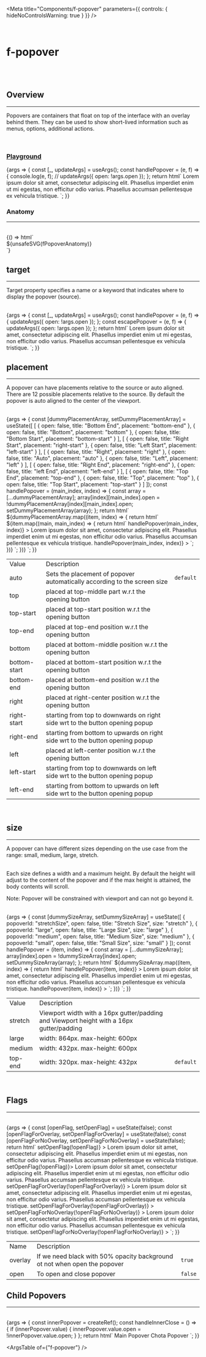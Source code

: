 
<Meta
	title="Components/f-popover"
	parameters={{
		controls: { hideNoControlsWarning: true }
	}}
/>

<br />

# f-popover

<br />
<br />

## Overview

<hr />

Popovers are containers that float on top of the interface with an overlay behind them. They can
be used to show short-lived information such as menus, options, additional actions.

<br />

### [Playground](/story/components-f-popover--playground)

<Canvas>
	<Story
		name="Playground"
		parameters={{
			docs: {
				inlineStories: false,
				iframeHeight: 200
			}
		}}
		argTypes={{
			size: {
				control: "select",
				options: ["stretch", "large", "medium", "small"]
			},
			placement: {
				control: "select",
				options: [
					"auto",
					"top-start",
					"top",
					"top-end",
					"bottom-start",
					"bottom",
					"bottom-end",
					"right-start",
					"right",
					"right-end",
					"left-start",
					"left",
					"left-end"
				]
			},
			open: {
				control: "boolean"
			},
			overlay: {
				control: "boolean"
			}
		}}
		args={{
			open: false,
			overlay: true,
			size: "small",
			placement: "auto"
		}}
	>
		{args => {
			const [_, updateArgs] = useArgs();
			const handlePopover = (e, f) => {
				console.log(e, f);
				// updateArgs({ open: !args.open });
			};
			return html` <f-div height="100px" align="middle-center">
				<f-popover
					.open=${args.open}
					.overlay=${args.overlay}
					.size=${args.size}
					.placement=${args.placement}
					@overlay-click=${handlePopover}
					target="#popoverTarget"
				>
					<f-div state="tertiary" padding="medium">
						<f-text>
							Lorem ipsum dolor sit amet, consectetur adipiscing elit. Phasellus imperdiet enim ut
							mi egestas, non efficitur odio varius. Phasellus accumsan pellentesque ex vehicula
							tristique.
						</f-text>
					</f-div>
				</f-popover>
				<f-button id="popoverTarget" label="Open" @click=${handlePopover}></f-button>
			</f-div>`;
		}}
	</Story>
</Canvas>

<br />

### Anatomy

<hr />
<br />

<Story name="Anatomy">
	{() => html`<div class="align-center">${unsafeSVG(fPopoverAnatomy)}</div>`}
</Story>

<br />

## target

<hr />

Target property specifies a name or a keyword that indicates where to display the popover
(source).

<br />

<Canvas>
	<Story
		name="target"
		args={{
			open: false
		}}
		parameters={{
			docs: {
				inlineStories: false,
				iframeHeight: 200
			}
		}}
	>
		{args => {
			const [_, updateArgs] = useArgs();
			const handlePopover = (e, f) => {
				updateArgs({ open: !args.open });
			};
			const escapePopover = (e, f) => {
				updateArgs({ open: !args.open });
			};
			return html`
				<f-div height="hug-content" align="middle-center">
					<f-popover
						?open=${args.open}
						?overlay=${true}
						@overlay-click=${handlePopover}
						@esc=${escapePopover}
						size="small"
						target="#popoverTarget"
					>
						<f-div state="tertiary" padding="medium">
							<f-text>
								Lorem ipsum dolor sit amet, consectetur adipiscing elit. Phasellus imperdiet enim ut
								mi egestas, non efficitur odio varius. Phasellus accumsan pellentesque ex vehicula
								tristique.
							</f-text>
						</f-div>
					</f-popover>
					<f-button id="popoverTarget" label="Open" @click=${handlePopover}> </f-button>
				</f-div>
			`;
		}}
	</Story>
</Canvas>

<br />

## placement

<hr />

A popover can have placements relative to the source or auto aligned. There are 12 possible placements relative to the source.
By default the popover is auto aligned to the center of the viewport.

<br />

<Canvas>
	<Story
		name="placement"
		parameters={{
			docs: {
				inlineStories: false,
				iframeHeight: 350
			}
		}}
	>
		{args => {
			const [dummyPlacementArray, setDummyPlacementArray] = useState([
				[
					{ open: false, title: "Bottom End", placement: "bottom-end" },
					{ open: false, title: "Bottom", placement: "bottom" },
					{ open: false, title: "Bottom Start", placement: "bottom-start" }
				],
				[
					{ open: false, title: "Right Start", placement: "right-start" },
					{ open: false, title: "Left Start", placement: "left-start" }
				],
				[
					{ open: false, title: "Right", placement: "right" },
					{ open: false, title: "Auto", placement: "auto" },
					{ open: false, title: "Left", placement: "left" }
				],
				[
					{ open: false, title: "Right End", placement: "right-end" },
					{ open: false, title: "left End", placement: "left-end" }
				],
				[
					{ open: false, title: "Top End", placement: "top-end" },
					{ open: false, title: "Top", placement: "top" },
					{ open: false, title: "Top Start", placement: "top-start" }
				]
			]);
			const handlePopover = (main_index, index) => {
				const array = [...dummyPlacementArray];
				array[index][main_index].open = !dummyPlacementArray[index][main_index].open;
				setDummyPlacementArray(array);
			};
			return html`
				<f-div height="hug-content" gap="large" direction="column">
					${dummyPlacementArray.map((item, index) => {
						return html`
							<f-div height="hug-content" gap="auto" direction="row">
								${item.map((main, main_index) => {
									return html` <f-popover
											?open=${main.open}
											?overlay=${true}
											placement=${main.placement}
											target=${`#${main.placement}`}
											@overlay-click=${() => handlePopover(main_index, index)}
										>
											<f-div state="tertiary" padding="medium">
												<f-text>
													Lorem ipsum dolor sit amet, consectetur adipiscing elit. Phasellus
													imperdiet enim ut mi egestas, non efficitur odio varius. Phasellus
													accumsan pellentesque ex vehicula tristique.
												</f-text>
											</f-div>
										</f-popover>
										<f-button
											id=${main.placement}
											label=${main.title}
											@click=${() => handlePopover(main_index, index)}
										>
										</f-button>`;
								})}
							</f-div>
						`;
					})}
				</f-div>
			`;
		}}
	</Story>
</Canvas>

<table class="custom-table">
	<tbody>
		<tr>
			<td>Value</td>
			<td>Description</td>
			<td></td>
		</tr>
		<tr>
			<td>auto</td>
			<td>Sets the placement of popover automatically according to the screen size</td>
			<td>
				<code>default</code>
			</td>
		</tr>
		<tr>
			<td>top</td>
			<td>placed at top-middle part w.r.t the opening button</td>
			<td></td>
		</tr>
		<tr>
			<td>top-start</td>
			<td>placed at top-start position w.r.t the opening button</td>
			<td></td>
		</tr>
		<tr>
			<td>top-end</td>
			<td>placed at top-end position w.r.t the opening button</td>
			<td></td>
		</tr>
		<tr>
			<td>bottom</td>
			<td>placed at bottom-middle position w.r.t the opening button</td>
			<td></td>
		</tr>
		<tr>
			<td>bottom-start</td>
			<td>placed at bottom-start position w.r.t the opening button</td>
			<td></td>
		</tr>
		<tr>
			<td>bottom-end</td>
			<td>placed at bottom-end position w.r.t the opening button</td>
			<td></td>
		</tr>
		<tr>
			<td>right</td>
			<td>placed at right-center position w.r.t the opening button</td>
			<td></td>
		</tr>
		<tr>
			<td>right-start</td>
			<td>starting from top to downwards on right side wrt to the button opening popup</td>
			<td></td>
		</tr>
		<tr>
			<td>right-end</td>
			<td>starting from bottom to upwards on right side wrt to the button opening popup</td>
			<td></td>
		</tr>
		<tr>
			<td>left</td>
			<td>placed at left-center position w.r.t the opening button</td>
			<td></td>
		</tr>
		<tr>
			<td>left-start</td>
			<td>starting from top to downwards on left side wrt to the button opening popup</td>
			<td></td>
		</tr>
		<tr>
			<td>left-end</td>
			<td>starting from bottom to upwards on left side wrt to the button opening popup</td>
			<td></td>
		</tr>
	</tbody>
</table>

<br />

## size

<hr />

A popover can have different sizes depending on the use case from the range: small, medium, large, stretch.

<br />
Each size defines a width and a maximum height. By default the height will adjust to the content of the
popover and if the max height is attained, the body contents will scroll.

<br />
<p class="note-section">
	Note: Popover will be constrained with viewport and can not go beyond it.
</p>

<br />

<Canvas>
	<Story
		name="size"
		parameters={{
			docs: {
				inlineStories: false,
				iframeHeight: 300
			}
		}}
	>
		{args => {
			const [dummySizeArray, setDummySizeArray] = useState([
				{
					popoverId: "stretchSize",
					open: false,
					title: "Stretch Size",
					size: "stretch"
				},
				{ popoverId: "large", open: false, title: "Large Size", size: "large" },
				{
					popoverId: "medium",
					open: false,
					title: "Medium Size",
					size: "medium"
				},
				{ popoverId: "small", open: false, title: "Small Size", size: "small" }
			]);
			const handlePopover = (item, index) => {
				const array = [...dummySizeArray];
				array[index].open = !dummySizeArray[index].open;
				setDummySizeArray(array);
			};
			return html` <f-div height="hug-content" gap="large">
				${dummySizeArray.map((item, index) => {
					return html`
						<f-popover
							?open=${item.open}
							?overlay=${true}
							size=${item.size}
							target=${`#${item.popoverId}`}
							@overlay-click=${() => handlePopover(item, index)}
						>
							<f-div state="tertiary" padding="medium">
								<f-text>
									Lorem ipsum dolor sit amet, consectetur adipiscing elit. Phasellus imperdiet enim
									ut mi egestas, non efficitur odio varius. Phasellus accumsan pellentesque ex
									vehicula tristique.
								</f-text>
							</f-div>
						</f-popover>
						<f-button
							id=${item.popoverId}
							label=${item.title}
							@click=${() => handlePopover(item, index)}
						>
						</f-button>
					`;
				})}
			</f-div>`;
		}}
	</Story>
</Canvas>

<table class="custom-table">
	<tbody>
		<tr>
			<td>Value</td>
			<td>Description</td>
			<td></td>
		</tr>
		<tr>
			<td>stretch</td>
			<td>
				Viewport width with a 16px gutter/padding and Viewport height with a 16px gutter/padding
			</td>
			<td></td>
		</tr>
		<tr>
			<td>large</td>
			<td>width: 864px. max-height: 600px</td>
			<td></td>
		</tr>
		<tr>
			<td>medium</td>
			<td>width: 432px. max-height: 600px</td>
			<td></td>
		</tr>
		<tr>
			<td>top-end</td>
			<td>width: 320px. max-height: 432px</td>
			<td>
				<code>default</code>
			</td>
		</tr>
	</tbody>
</table>

<br />

## Flags

<hr />

<br />

<Canvas>
	<Story
		name="Flags"
		parameters={{
			docs: {
				inlineStories: false,
				iframeHeight: 300
			}
		}}
	>
		{args => {
			const [openFlag, setOpenFlag] = useState(false);
			const [openFlagForOverlay, setOpenFlagForOverlay] = useState(false);
			const [openFlagForNoOverlay, setOpenFlagForNoOverlay] = useState(false);
			return html` <f-div height="hug-content" gap="large" direction="column">
				<f-div height="hug-content" gap="large" direction="row">
					<f-popover
						?open=${openFlag}
						?overlay=${true}
						size="small"
						target="#openFlag"
						@overlay-click=${() => setOpenFlag(!openFlag)}
					>
						<f-div state="tertiary" padding="medium">
							<f-text>
								Lorem ipsum dolor sit amet, consectetur adipiscing elit. Phasellus imperdiet enim ut
								mi egestas, non efficitur odio varius. Phasellus accumsan pellentesque ex vehicula
								tristique.
							</f-text>
						</f-div>
					</f-popover>
					<f-button id="openFlag" label="open='true'" @click=${() => setOpenFlag(!openFlag)}>
					</f-button>
					<f-popover ?open=${false} ?overlay=${true} size="small" target="#openFlag2">
						<f-div state="tertiary" padding="medium">
							<f-text>
								Lorem ipsum dolor sit amet, consectetur adipiscing elit. Phasellus imperdiet enim ut
								mi egestas, non efficitur odio varius. Phasellus accumsan pellentesque ex vehicula
								tristique.
							</f-text>
						</f-div>
					</f-popover>
					<f-button id="openFlag2" label="open='false'"> </f-button>
				</f-div>
				<f-div height="hug-content" gap="large" direction="row">
					<f-popover
						?open=${openFlagForOverlay}
						?overlay=${true}
						size="small"
						target="#openFlagForOverlay"
						@overlay-click=${() => setOpenFlagForOverlay(!openFlagForOverlay)}
					>
						<f-div state="tertiary" padding="medium">
							<f-text>
								Lorem ipsum dolor sit amet, consectetur adipiscing elit. Phasellus imperdiet enim ut
								mi egestas, non efficitur odio varius. Phasellus accumsan pellentesque ex vehicula
								tristique.
							</f-text>
						</f-div>
					</f-popover>
					<f-button
						id="openFlagForOverlay"
						label="overlay='true'"
						@click=${() => setOpenFlagForOverlay(!openFlagForOverlay)}
					>
					</f-button>
					<f-popover
						?open=${openFlagForNoOverlay}
						.overlay=${false}
						size="small"
						target="#openFlagForNoOverlay2"
						@overlay-click=${() => setOpenFlagForNoOverlay(!openFlagForNoOverlay)}
					>
						<f-div state="tertiary" padding="medium">
							<f-text>
								Lorem ipsum dolor sit amet, consectetur adipiscing elit. Phasellus imperdiet enim ut
								mi egestas, non efficitur odio varius. Phasellus accumsan pellentesque ex vehicula
								tristique.
							</f-text>
						</f-div>
					</f-popover>
					<f-button
						id="openFlagForNoOverlay2"
						label="overlay='false'"
						@click=${() => setOpenFlagForNoOverlay(!openFlagForNoOverlay)}
					>
					</f-button>
				</f-div>
			</f-div>`;
		}}
	</Story>
</Canvas>

<table class="custom-table">
	<tbody>
		<tr>
			<td>Name</td>
			<td>Description</td>
			<td></td>
		</tr>
		<tr>
			<td>overlay</td>
			<td>If we need black with 50% opacity background ot not when open the popover</td>
			<td>
				<code>true</code>
			</td>
		</tr>
		<tr>
			<td>open</td>
			<td>To open and close popover</td>
			<td>
				<code>false</code>
			</td>
		</tr>
	</tbody>
</table>

## Child Popovers

<hr />

<br />

<Canvas>
	<Story
		name="Child Popover"
		parameters={{
			docs: {
				inlineStories: false,
				iframeHeight: 300
			}
		}}
	>
		{args => {
			const innerPopover = createRef();
			const handleInnerClose = () => {
				if (innerPopover.value) {
					innerPopover.value.open = !innerPopover.value.open;
				}
			};
			return html`
				<f-popover ?open=${true} ?overlay=${true} size="medium">
					<f-div id="mainPopoverContent" state="tertiary" height="500px" padding="medium">
						<f-text @click=${handleInnerClose}> Main Popover </f-text>
					</f-div>
					<f-popover
						?open=${true}
						?overlay=${false}
						target="#mainPopoverContent"
						placement="left-start"
						size="small"
						${ref(innerPopover)}
					>
						<f-div state="tertiary" gap="auto" height="200px" padding="medium">
							<f-text> Chota Popover </f-text>
							<f-icon source="i-close" @click=${handleInnerClose}></f-icon>
						</f-div>
					</f-popover>
				</f-popover>
			`;
		}}
	</Story>
</Canvas>

<ArgsTable of={"f-popover"} />
